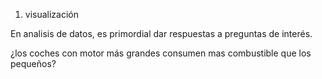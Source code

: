 1. visualización

En analisis de datos, es primordial dar respuestas a preguntas de interés.

¿los coches con motor más grandes consumen mas combustible que los pequeños?



